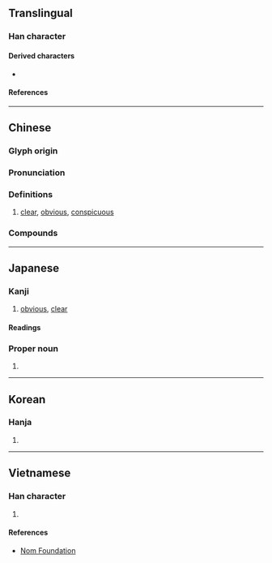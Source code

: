 {{character info/new}}
==Translingual==

===Han character===
{{Han char|rn=59|rad=彡|as=11|sn=14|four=02422|canj=YJHHH|ids=⿰章彡}}

====Derived characters====
* {{l|mul|[[𢣪]], [[𤁀]]}}

====References====
{{Han ref|kx=0364.150|dkj=10015|dj=0684.010|hdz=20857.010|uh=5F70}}

----

==Chinese==
{{zh-forms}}

===Glyph origin===
{{Han etym}}

===Pronunciation===
{{zh-pron
|m=zhāng
|c=zoeng1
|h=pfs=
|md=
|mn=qz,tw,xm:chiong/zz:chiang
|w=
|mc=y
|oc=y
|cat=
}}

===Definitions===
{{zh-hanzi}}

# [[clear]], [[obvious]], [[conspicuous]]

===Compounds===
{{zh-der|不彰|名位不彰|天理昭彰|彰化市|彰化縣|彰善癉惡|彰彰|彰彰可據|彰往察來|彰明較著|彰著|彰露|惡名昭彰|效果不彰|昭彰|欲蓋彌彰|癉惡彰善|相得益彰|眾目昭彰|知微知彰|累彰勛效|績效不彰|聲跡彰露|臭名昭彰|表彰|跌宕昭彰|彰化}}

----

==Japanese==

===Kanji===
{{ja-kanji|grade=c|rs=彡11}}

# [[obvious]], [[clear]]

====Readings====
{{ja-readings
|goon=しょう<しやう
|kanon=しょう<しやう
|kun=あや, あき-らか, あらわ-す, あらわ-れる
}}
<!-- not in my sources: |on=[[そう]] (sō) -->

===Proper noun===
{{ja-pos|あきら|proper}}

# {{given name|male|lang=ja|sort=あきら}}

----

==Korean==

===Hanja===
{{ko-hanja|hangeul=[[창]]|eumhun=|rv=chang|mr=ch'ang|y=chang}}

# {{defn|lang=ko|sort=彡11}}

----

==Vietnamese==

===Han character===
{{vi-readings|rs=彡11|reading=chương}}

# {{defn|lang=vi|sort=彡11}}

====References====
* [http://nomfoundation.org/common/nom_details.php?codepoint=5f70 Nom Foundation]